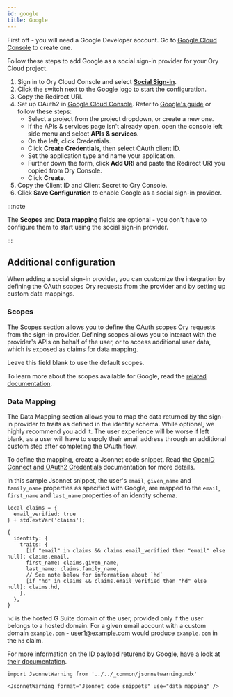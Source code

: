 ```yaml
---
id: google
title: Google
---
```


First off - you will need a Google Developer account. Go to
[Google Cloud Console](https://console.developers.google.com/) to create one.

Follow these steps to add Google as a social sign-in provider for your Ory Cloud
project.

1. Sign in to Ory Cloud Console and select
   [**Social Sign-in**](https://console.ory.sh/projects/current/social-signin).
2. Click the switch next to the Google logo to start the configuration.
3. Copy the Redirect URI.
4. Set up OAuth2 in [Google Cloud Console](https://console.cloud.google.com/).
   Refer to [Google's guide](https://support.google.com/cloud/answer/6158849) or
   follow these steps:
   - Select a project from the project dropdown, or create a new one.
   - If the APIs & services page isn't already open, open the console left side
     menu and select **APIs & services**.
   - On the left, click Credentials.
   - Click **Create Credentials**, then select OAuth client ID.
   - Set the application type and name your application.
   - Further down the form, click **Add URI** and paste the Redirect URI you
     copied from Ory Console.
   - Click **Create**.
5. Copy the Client ID and Client Secret to Ory Console.
6. Click **Save Configuration** to enable Google as a social sign-in provider.

:::note

The **Scopes** and **Data mapping** fields are optional - you don't have to
configure them to start using the social sign-in provider.

:::

## Additional configuration

When adding a social sign-in provider, you can customize the integration by
defining the OAuth scopes Ory requests from the provider and by setting up
custom data mappings.

### Scopes

The Scopes section allows you to define the OAuth scopes Ory requests from the
sign-in provider. Defining scopes allows you to interact with the provider's
APIs on behalf of the user, or to access additional user data, which is exposed
as claims for data mapping.

Leave this field blank to use the default scopes.

To learn more about the scopes available for Google, read the
[related documentation](https://developers.google.com/identity/protocols/oauth2/scopes).

### Data Mapping

The Data Mapping section allows you to map the data returned by the sign-in
provider to traits as defined in the identity schema. While optional, we highly
recommend you add it. The user experience will be worse if left blank, as a user
will have to supply their email address through an additional custom step after
completing the OAuth flow.

To define the mapping, create a Jsonnet code snippet. Read the
[OpenID Connect and OAuth2 Credentials](../../kratos/concepts/credentials/openid-connect-oidc-oauth2.mdx)
documentation for more details.

In this sample Jsonnet snippet, the user's `email`, `given_name` and
`family_name` properties as specified with Google, are mapped to the `email`,
`first_name` and `last_name` properties of an identity schema.

```google.jsonnet
local claims = {
  email_verified: true
} + std.extVar('claims');

{
  identity: {
    traits: {
      [if "email" in claims && claims.email_verified then "email" else null]: claims.email,
      first_name: claims.given_name,
      last_name: claims.family_name,
      // See note below for information about `hd`
      [if "hd" in claims && claims.email_verified then "hd" else null]: claims.hd,
    },
  },
}
```

`hd` is the hosted G Suite domain of the user, provided only if the user belongs
to a hosted domain. For a given email account with a custom domain
`example.com` - user1@example.com would produce `example.com` in the `hd` claim.

For more information on the ID payload returend by Google, have a look at
[their documentation](https://developers.google.com/identity/protocols/oauth2/openid-connect#an-id-tokens-payload).

```mdx-code-block
import JsonnetWarning from '../../_common/jsonnetwarning.mdx'

<JsonnetWarning format="Jsonnet code snippets" use="data mapping" />
```
